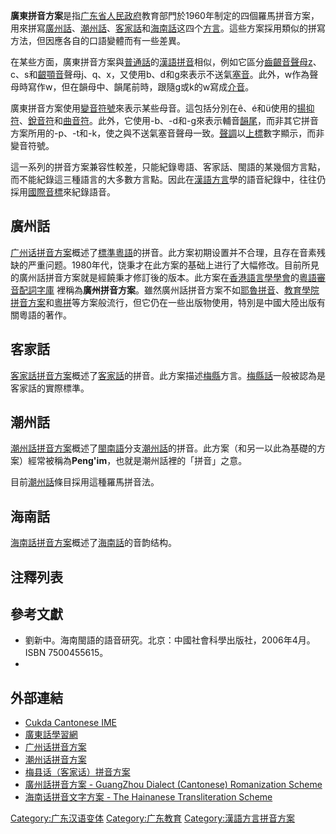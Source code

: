 {{RCL}}

{{Merge |1=廣州話拼音方案|time=2022-03-12T10:55:53+00:00}}

'''廣東拼音方案'''是指[[广东省人民政府|广东省人民政府]]教育部門於1960年制定的四個羅馬拼音方案，用來拼寫[[廣州話|廣州話]]、[[潮州話|潮州話]]、[[客家話|客家話]]和[[海南話|海南話]]这四个[[漢語方言|方言]]。這些方案採用類似的拼寫方法，但因應各自的口語變體而有一些差異。

在某些方面，廣東拼音方案與[[現代標準漢語|普通話]]的[[漢語拼音|漢語拼音]]相似，例如它區分[[齒齦音|齒齦音]][[聲母|聲母]]z、c、s和[[齦顎音|齦顎音]]聲母j、q、x，又使用b、d和g來表示不送氣[[塞音|塞音]]{{IPA|/p t k/}}。此外，w作為聲母時寫作w，但在韻母中、韻尾前時，跟隨g或k的w寫成[[介音|介音]]{{IPA|u}}。

廣東拼音方案使用[[變音符號|變音符號]]來表示某些母音。這包括分別在ê、é和ü使用的[[揚抑符|揚抑符]]、[[銳音符|銳音符]]和[[曲音符|曲音符]]。此外，它使用-b、-d和-g來表示輔音[[韻尾|韻尾]]{{IPA|[p t k]}}，而非其它拼音方案所用的-p、-t和-k，使之與不送氣塞音聲母一致。[[聲調|聲調]]以[[上標|上標]]數字顯示，而非變音符號。

這一系列的拼音方案兼容性較差，只能紀錄粵語、客家話、閩語的某幾個方言點，而不能紀錄這三種語言的大多數方言點。因此在[[漢語方言|漢語方言]]學的語音紀錄中，往往仍採用[[國際音標|國際音標]]來紀錄語音。

==廣州話==
[[广州话拼音方案|广州话拼音方案]]概述了[[廣州話|標準粵語]]的拼音。此方案初期设置并不合理，且存在音素残缺的严重问题。1980年代，饶秉才在此方案的基础上进行了大幅修改。目前所見的廣州話拼音方案就是經饒秉才修訂後的版本。此方案在[[香港語言學學會|香港語言學學會]]的[http://humanum.arts.cuhk.edu.hk/Lexis/lexi-can/ 粵語審音配詞字庫] {{Wayback|url=http://humanum.arts.cuhk.edu.hk/Lexis/lexi-can/ |date=20110221121712 }}裡稱為'''廣州拼音方案'''。雖然廣州話拼音方案不如[[耶魯拼音|耶魯拼音]]、[[教育學院拼音方案|教育學院拼音方案]]和[[香港語言學學會粵語拼音方案|粵拼]]等方案般流行，但它仍在一些出版物使用，特別是中國大陸出版有關粵語的著作。

==客家話==
[[客家話拼音方案|客家話拼音方案]]概述了[[客家話|客家話]]的拼音。此方案描述[[梅縣|梅縣]]方言。[[梅縣話|梅縣話]]一般被認為是客家話的實際標準。

==潮州話==
[[潮州話拼音方案|潮州話拼音方案]]概述了[[閩南語|閩南語]]分支[[潮州話|潮州話]]的拼音。此方案（和另一以此為基礎的方案）經常被稱為'''Peng'im'''，也就是潮州話裡的「拼音」之意。

目前[[潮州話|潮州話]]條目採用這種羅馬拼音法。

==海南話==
[[海南話拼音方案|海南話拼音方案]]概述了[[海南話|海南話]]的音韵结构。

==注釋列表==
<div class="references-small">
<references />
</div>

==參考文獻==
{{refbegin}}
*劉新中。海南閩語的語音研究。北京：中國社會科學出版社，2006年4月。ISBN 7500455615。
* {{cite book | author=Yang, Mingxin (杨明新) | title=A Concise Cantonese-English Dictionary (简明粤英词典) | publisher=Guangdong Higher Education Publishing House (广东高等教育出版社) | year=1999 | isbn=7-5361-2350-7}}
{{refend}}

==外部連結==
{{div col|2}}
* [https://web.archive.org/web/20111105020413/http://www.cukda.com/ime/ Cukda Cantonese IME]
*[https://web.archive.org/web/20120726033922/http://www.cukda.com/cantonese/ 廣東話學習網]
*[https://web.archive.org/web/20091208043921/http://www.sungwh.freeserve.co.uk/chinese/gzhhpy.htm 广州话拼音方案]
*[https://web.archive.org/web/20100111000957/http://www.sungwh.freeserve.co.uk/chinese/chaozhou.htm 潮州话拼音方案]
*[https://web.archive.org/web/20100422235107/http://www.sungwh.freeserve.co.uk/chinese/meixian.htm 梅县话（客家话）拼音方案]
* [https://web.archive.org/web/20091208043921/http://www.sungwh.freeserve.co.uk/chinese/gzhhpy.htm 廣州話拼音方案 - GuangZhou Dialect (Cantonese) Romanization Scheme] 
* [http://www.hainanese.lingd.net/article-3775105-1.html 海南话拼音文字方案 - The Hainanese Transliteration Scheme] {{Wayback|url=http://www.hainanese.lingd.net/article-3775105-1.html |date=20120209072847 }}
{{div col end}}

[[Category:广东汉语变体|Category:广东汉语变体]]
[[Category:广东教育|Category:广东教育]]
[[Category:漢語方言拼音方案|Category:漢語方言拼音方案]]